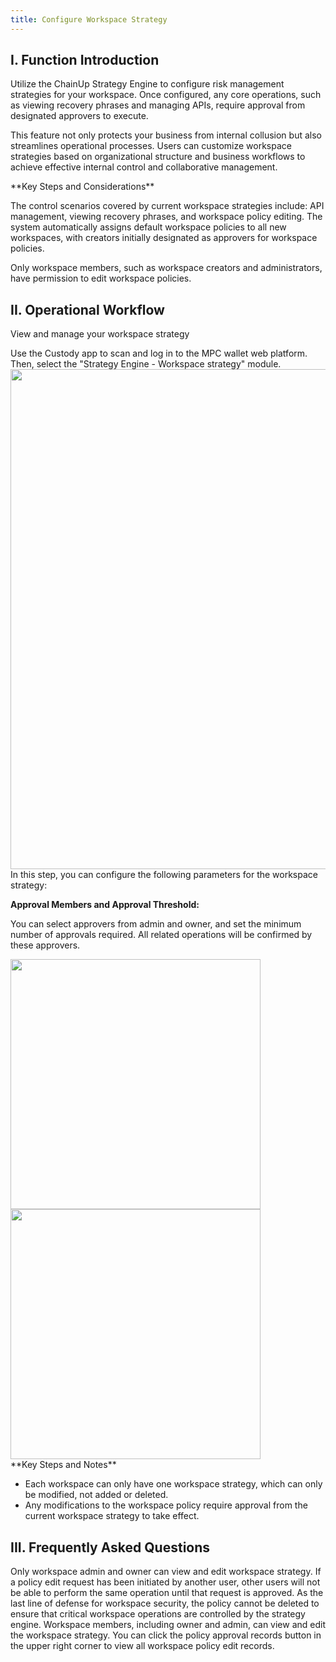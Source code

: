```yaml
---
title: Configure Workspace Strategy
---
```



##  I. Function Introduction

Utilize the ChainUp Strategy Engine to configure risk management strategies for your workspace. Once configured, any core operations, such as viewing recovery phrases and managing APIs, require approval from designated approvers to execute.

This feature not only protects your business from internal collusion but also streamlines operational processes. Users can customize workspace strategies based on organizational structure and business workflows to achieve effective internal control and collaborative management.

<Warning>
**Key Steps and Considerations**

The control scenarios covered by current workspace strategies include: API management, viewing recovery phrases, and workspace policy editing. The system automatically assigns default workspace policies to all new workspaces, with creators initially designated as approvers for workspace policies.

Only workspace members, such as workspace creators and administrators, have permission to edit workspace policies.
</Warning>


## II. Operational Workflow
View and manage your workspace strategy


<Steps>
<Step title="Login and access the strategy engine.">
Use the Custody app to scan and log in to the MPC wallet web platform. Then, select the "Strategy Engine - Workspace strategy" module.

<div className="w-full flex items-center justify-center">
<img src="/images/user-guide/workspace_strategy1en.png" width="800"/>
</div>

</Step>

<Step title="Modify Strategy">
In this step, you can configure the following parameters for the workspace strategy:


**Approval Members and Approval Threshold:**

You can select approvers from admin and owner, and set the minimum number of approvals required. All related operations will be confirmed by these approvers.

<div className="w-full flex items-center justify-center">
    <CardGroup cols={2}>
        <img src="/images/user-guide/workspace_strategy2en.png" width="400"/>
      <img src="/images/user-guide/workspace_strategy3en.png" width="400"/>
        </CardGroup>
</div>


<Warning>
**Key Steps and Notes**

- Each workspace can only have one workspace strategy, which can only be modified, not added or deleted.
- Any modifications to the workspace policy require approval from the current workspace strategy to take effect.


</Warning>

</Step>

</Steps>



##  III. Frequently Asked Questions

<Accordion title="Why can't I edit the workspace strategy?">
Only workspace admin and owner can view and edit workspace strategy. If a policy edit request has been initiated by another user, other users will not be able to perform the same operation until that request is approved.
</Accordion>

<Accordion title="Why can't I delete the workspace strategy?">
As the last line of defense for workspace security, the policy cannot be deleted to ensure that critical workspace operations are controlled by the strategy engine.
</Accordion>

<Accordion title="How can I get management permissions for the workspace strategy?">
Workspace members, including owner and admin, can view and edit the workspace strategy.
</Accordion>

<Accordion title="How can I view the historical approval records of the workspace strategy?">
You can click the policy approval records button in the upper right corner to view all workspace policy edit records.
</Accordion>